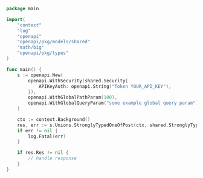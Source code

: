```go showLineNumbers copy filename="Strongly Typed One Of Post usage example"
package main

import(
	"context"
	"log"
	"openapi"
	"openapi/pkg/models/shared"
	"math/big"
	"openapi/pkg/types"
)

func main() {
    s := openapi.New(
        openapi.WithSecurity(shared.Security{
            APIKeyAuth: openapi.String("Token YOUR_API_KEY"),
        }),
        openapi.WithGlobalPathParam(100),
        openapi.WithGlobalQueryParam("some example global query param"),
    )

    ctx := context.Background()
    res, err := s.Unions.StronglyTypedOneOfPost(ctx, shared.StronglyTypedOneOfObject{})
    if err != nil {
        log.Fatal(err)
    }

    if res.Res != nil {
        // handle response
    }
}
```
